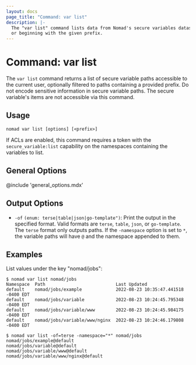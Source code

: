 ```yaml
---
layout: docs
page_title: "Command: var list"
description: |-
  The "var list" command lists data from Nomad's secure variables datastore at
  or beginning with the given prefix.
---
```


# Command: var list

The `var list` command returns a list of secure variable paths accessible to the
current user, optionally filtered to paths containing a provided prefix. Do not
encode sensitive information in secure variable paths. The secure variable's
items are not accessible via this command.

## Usage

```plaintext
nomad var list [options] [<prefix>]
```

If ACLs are enabled, this command requires a token with the
`secure_variable:list` capability on the namespaces containing the variables to
list.

## General Options

@include 'general_options.mdx'

## Output Options

- `-of` `(enum: terse|table|json|go-template")`: Print the output in the
  specified format. Valid formats are `terse`, `table`, `json`, or
  `go-template`. The `terse` format only outputs paths. If the `-namespace`
  option is set to `*`, the variable paths will have `@` and the namespace
  appended to them.

## Examples

List values under the key "nomad/jobs":

```shell-session
$ nomad var list nomad/jobs
Namespace  Path                           Last Updated
default    nomad/jobs/example             2022-08-23 10:35:47.441518 -0400 EDT
default    nomad/jobs/variable            2022-08-23 10:24:45.795348 -0400 EDT
default    nomad/jobs/variable/www        2022-08-23 10:24:45.984175 -0400 EDT
default    nomad/jobs/variable/www/nginx  2022-08-23 10:24:46.179808 -0400 EDT
```

```shell-session
$ nomad var list -of=terse -namespace="*" nomad/jobs
nomad/jobs/example@default
nomad/jobs/variable@default
nomad/jobs/variable/www@default
nomad/jobs/variable/www/nginx@default
```
